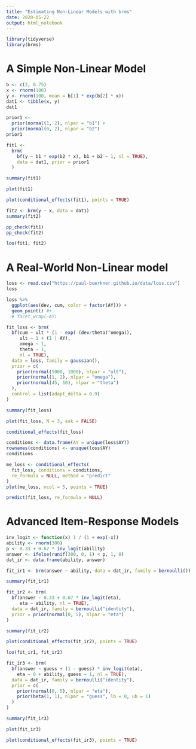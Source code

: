 ```yaml
---
title: "Estimating Non-Linear Models with brms"
date: 2020-05-22
output: html_notebook
---
```


```r
library(tidyverse)
library(brms)
```


# A Simple Non-Linear Model
```r
b <- c(2, 0.75)
x <- rnorm(100)
y <- rnorm(100, mean = b[1] * exp(b[2] * x))
dat1 <- tibble(x, y)
dat1
```


```r
prior1 <- 
  prior(normal(1, 2), nlpar = "b1") +
  prior(normal(0, 2), nlpar = "b2")
prior1
```

```r
fit1 <- 
  brm(
    bf(y ~ b1 * exp(b2 * x), b1 + b2 ~ 1, nl = TRUE),
    data = dat1, prior = prior1
  )
```

```r
summary(fit1)
```

```r
plot(fit1)
```


```r
plot(conditional_effects(fit1), points = TRUE)
```

```r
fit2 <- brm(y ~ x, data = dat1)
summary(fit2)
```


```r
pp_check(fit1)
pp_check(fit2)
```

```r
loo(fit1, fit2)
```


# A Real-World Non-Linear model

```r
loss <- read.csv("https://paul-buerkner.github.io/data/loss.csv")
loss
```

```r
loss %>% 
  ggplot(aes(dev, cum, color = factor(AY))) +
  geom_point() #+
  # facet_wrap(~AY)
```

```r
fit_loss <- brm(
  bf(cum ~ ult * (1 - exp(-(dev/theta)^omega)),
     ult ~ 1 + (1 | AY),
     omega ~ 1,
     theta ~ 1,
     nl = TRUE),
  data = loss, family = gaussian(),
  prior = c(
    prior(normal(5000, 1000), nlpar = "ult"),
    prior(normal(1, 2), nlpar = "omega"),
    prior(normal(45, 10), nlpar = "theta")
  ),
  control = list(adapt_delta = 0.9)
)
```


```r
summary(fit_loss)
```

```r
plot(fit_loss, N = 3, ask = FALSE)
```

```r
conditional_effects(fit_loss)
```

```r
conditions <- data.frame(AY = unique(loss$AY))
rownames(conditions) <- unique(loss$AY)
conditions
```

```r
me_loss <- conditional_effects(
  fit_loss, conditions = conditions,
  re_formula = NULL, method = "predict"
)
plot(me_loss, ncol = 5, points = TRUE)
```

```r
predict(fit_loss, re_formula = NULL)
```


# Advanced Item-Response Models

```r
inv_logit <- function(x) 1 / (1 + exp(-x))
ability <- rnorm(300)
p <- 0.33 + 0.67 * inv_logit(ability)
answer <- ifelse(runif(300, 0, 1) < p, 1, 0)
dat_ir <- data.frame(ability, answer)
```

```r
fit_ir1 <- brm(answer ~ ability, data = dat_ir, family = bernoulli())
```

```r
summary(fit_ir1)
```



```r
fit_ir2 <- brm(
  bf(answer ~ 0.33 + 0.67 * inv_logit(eta),
     eta ~ ability, nl = TRUE),
  data = dat_ir, family = bernoulli("identity"),
  prior = prior(normal(0, 5), nlpar = "eta")
)
```


```r
summary(fit_ir2)
```

```r
plot(conditional_effects(fit_ir2), points = TRUE)
```


```r
loo(fit_ir1, fit_ir2)
```


```r
fit_ir3 <- brm(
  bf(answer ~ guess + (1 - guess) * inv_logit(eta), 
    eta ~ 0 + ability, guess ~ 1, nl = TRUE),
  data = dat_ir, family = bernoulli("identity"), 
  prior = c(
    prior(normal(0, 5), nlpar = "eta"),
    prior(beta(1, 1), nlpar = "guess", lb = 0, ub = 1)
  )
)
```

```r
summary(fit_ir3)
```

```r
plot(fit_ir3)
```

```r
plot(conditional_effects(fit_ir3), points = TRUE)
```


















